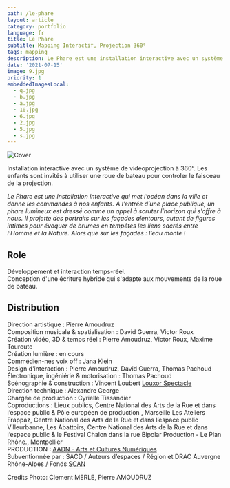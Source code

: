```yaml
---
path: /le-phare
layout: article
category: portfolio
language: fr
title: Le Phare
subtitle: Mapping Interactif, Projection 360°
tags: mapping
description: Le Phare est une installation interactive avec un système de vidéoprojection à 360°. Les enfants sont invités à utiliser une roue de bateau pour controler le faisceau de la projection.
date: '2021-07-15'
image: 9.jpg
priority: 1
embeddedImagesLocal:
  - q.jpg
  - b.jpg
  - a.jpg
  - 10.jpg
  - 6.jpg
  - 2.jpg
  - 5.jpg
  - s.jpg
---
```


![Cover](9.jpg)

<ImageGrid props={props.data.mdx.frontmatter.embeddedImagesLocal} />


Installation interactive avec un système de vidéoprojection à 360°. Les enfants sont invités à utiliser une roue de bateau pour controler le faisceau de la projection.

_Le Phare est une installation interactive qui met l’océan dans la ville et donne les commandes à nos enfants. A l’entrée d’une place publique, un phare lumineux est dressé comme un appel à scruter l’horizon qui s’offre à nous. Il projette des portraits sur les façades alentours, autant de figures intimes pour évoquer de brumes en tempêtes les liens sacrés entre l’Homme et la Nature. Alors que sur les façades : l’eau monte !_

## Role

Développement et interaction temps-réel.  
Conception d'une écriture hybride qui s'adapte aux mouvements de la roue de bateau.

## Distribution

Direction artistique : Pierre Amoudruz  
Composition musicale & spatialisation : David Guerra, Victor Roux  
Création vidéo, 3D & temps réel : Pierre Amoudruz, Victor Roux, Maxime Touroute  
Création lumière : en cours  
Commédien-nes voix off : Jana Klein  
Design d'interaction : Pierre Amoudruz, David Guerra, Thomas Pachoud  
Électronique, ingéniérie & motorisation : Thomas Pachoud  
Scénographie & construction : Vincent Loubert [Louxor Spectacle](https://www.louxorspectacle.com/)  
Direction technique : Alexandre George  
Chargée de production : Cyrielle Tissandier  
Coproductions : Lieux publics, Centre National des Arts de la Rue et dans l’espace public & Pôle européen de production , Marseille Les Ateliers Frappaz, Centre National des Arts de la Rue et dans l’espace public Villeurbanne, Les Abattoirs, Centre National des Arts de la Rue et dans l’espace public & le Festival Chalon dans la rue Bipolar Production - Le Plan Rhône., Montpellier  
PRODUCTION : [AADN - Arts et Cultures Numériques](https://aadn.org/)  
Subventionnée par : SACD / Auteurs d’espaces / Région et DRAC Auvergne Rhône-Alpes / Fonds [SCAN](https://www.auvergnerhonealpes.fr/aide/2/89-fonds-de-soutien-a-la-creation-artistique-numerique-fonds-scan-culture-patrimoine.htm)

Credits Photo: Clement MERLE, Pierre AMOUDRUZ
